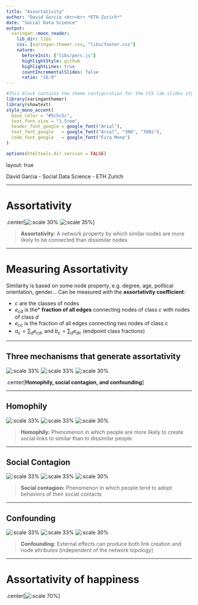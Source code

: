 ```yaml
---
title: "Assortativity"
author: "David Garcia <br><br> *ETH Zurich*"
date: "Social Data Science"
output:
  xaringan::moon_reader:
    lib_dir: libs 
    css: [xaringan-themer.css, "libs/footer.css"]
    nature:
      beforeInit: ["libs/perc.js"]
      highlightStyle: github
      highlightLines: true
      countIncrementalSlides: false
      ratio: "16:9"
---
```



```r
#This block contains the theme configuration for the CSS lab slides style
library(xaringanthemer)
library(showtext)
style_mono_accent(
  base_color = "#5c5c5c",
  text_font_size = "1.5rem",
  header_font_google = google_font("Arial"),
  text_font_google   = google_font("Arial", "300", "300i"),
  code_font_google   = google_font("Fira Mono")
)
```

```r
options(htmltools.dir.version = FALSE)
```

layout: true

<div class="my-footer"><span>David Garcia - Social Data Science - ETH Zurich  </span></div> 

---

# Assortativity

.center[![:scale 30%](highDegreeAssortativity.png)  ![:scale 35%](https://dgarcia.eu/wp-content/uploads/2015/07/supports-660x661.png)]

> **Assortativity:** A network property by which similar nodes are more likely to be connected than dissimilar nodes

---

# Measuring Assortativity

Similarity is based on some node property, e.g. degree, age, political orientation, gender... 
Can be measured with the **assortativity coefficient**:

\begin{equation*}
r=\frac{\sum_c e_{cc}-\sum_c a_c b_c}{1-\sum_c a_c b_c}
\end{equation*}

- $c$ are the classes of nodes
- $e_{cd}$ is the* **fraction of all edges** connecting nodes of class $c$ with nodes of class $d$
- $e_{cc}$ is the fraction of all edges connecting two nodes of class $c$
- $a_c=\sum_d e_{cd}$, and $b_c=\sum_d e_{dc}$ (endpoint class fractions)


---

## Three mechanisms that generate assortativity

![:scale 33%](homophilyToyExample2.png) ![:scale 33%](contagionToyExample.png) ![:scale 30%](confounds.png)

.center[**Homophily, social contagion, and confounding**]

---


## Homophily

![:scale 33%](homophilyToyExample2.png) ![:scale 33%](contagionToyExample.png) ![:scale 30%](confounds.png)

> **Homophily:** Phenomenon in which people are more likely to create social links to similar than to dissimilar people

---

## Social Contagion

![:scale 33%](homophilyToyExample2.png) ![:scale 33%](contagionToyExample.png) ![:scale 30%](confounds.png)

> **Social contagion:** Phenomenon in which people tend to adopt behaviors of their social contacts

---

## Confounding

![:scale 33%](homophilyToyExample2.png) ![:scale 33%](contagionToyExample.png) ![:scale 30%](confounds.png)

> **Confounding:** External effects can produce both link creation and node attributes (independent of the network topology)

---

# Assortativity of happiness

.center[![:scale 70%](happinessNetwork.jpg)]

